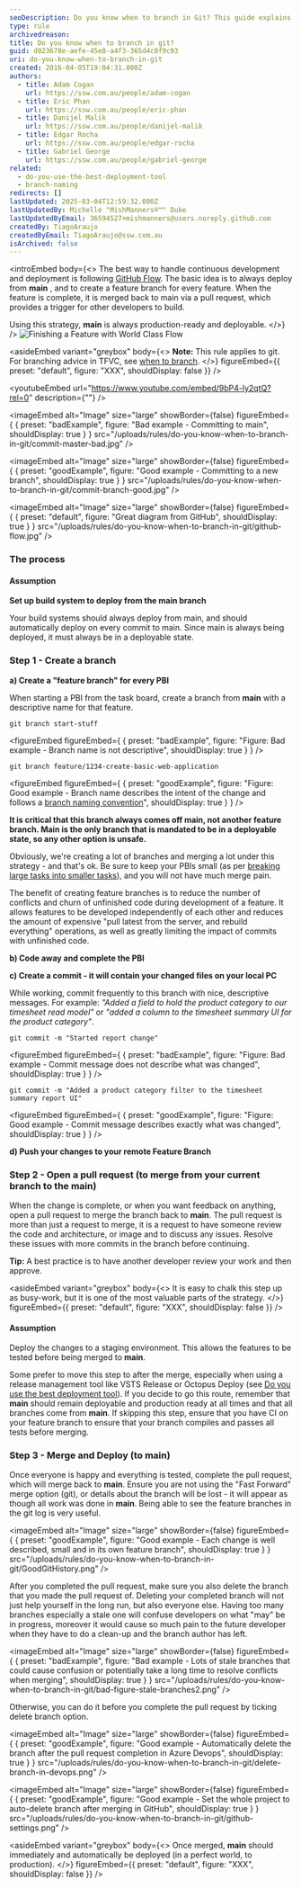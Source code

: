 ```yaml
---
seoDescription: Do you know when to branch in Git? This guide explains when to create a feature branch and how to merge it back to main, ensuring your project stays organized and deployable at all times.
type: rule
archivedreason:
title: Do you know when to branch in git?
guid: d023678e-aefe-45e8-a4f3-365d4c0f9c93
uri: do-you-know-when-to-branch-in-git
created: 2016-04-05T19:04:31.000Z
authors:
  - title: Adam Cogan
    url: https://ssw.com.au/people/adam-cogan
  - title: Eric Phan
    url: https://ssw.com.au/people/eric-phan
  - title: Danijel Malik
    url: https://ssw.com.au/people/danijel-malik
  - title: Edgar Rocha
    url: https://ssw.com.au/people/edgar-rocha
  - title: Gabriel George
    url: https://ssw.com.au/people/gabriel-george
related:
  - do-you-use-the-best-deployment-tool
  - branch-naming
redirects: []
lastUpdated: 2025-03-04T12:59:32.000Z
lastUpdatedBy: Michelle "MishManners®™" Duke
lastUpdatedByEmail: 36594527+mishmanners@users.noreply.github.com
createdBy: TiagoAraujo
createdByEmail: TiagoAraujo@ssw.com.au
isArchived: false
---
```


<introEmbed
  body={<>
The best way to handle continuous development and deployment is following [GitHub Flow](https://guides.github.com/introduction/flow/). The basic idea is to always deploy from **main** , and to create a feature branch for every feature. When the feature is complete, it is merged back to main via a pull request, which provides a trigger for other developers to build.

Using this strategy, **main** is always production-ready and deployable.
  </>}
/>
![Finishing a Feature with World Class Flow](/uploads/rules/do-you-know-when-to-branch-in-git/finishing-a-feature-with-world-class-flow.jpg)

<asideEmbed
  variant="greybox"
  body={<>
    **Note:** This rule applies to git. For branching advice in TFVC, see [when to branch](/do-you-know-when-to-branch).
  </>}
  figureEmbed={{
    preset: "default",
    figure: "XXX",
    shouldDisplay: false
  }}
/>

<youtubeEmbed url="https://www.youtube.com/embed/9bP4-ly2qtQ?rel=0" description={""} />

<imageEmbed
  alt="Image"
  size="large"
  showBorder={false}
  figureEmbed={ {
    preset: "badExample",
    figure: "Bad example - Committing to main",
    shouldDisplay: true
  } }
  src="/uploads/rules/do-you-know-when-to-branch-in-git/commit-master-bad.jpg"
/>

<imageEmbed
  alt="Image"
  size="large"
  showBorder={false}
  figureEmbed={ {
    preset: "goodExample",
    figure: "Good example - Committing to a new branch",
    shouldDisplay: true
  } }
  src="/uploads/rules/do-you-know-when-to-branch-in-git/commit-branch-good.jpg"
/>


<imageEmbed
  alt="Image"
  size="large"
  showBorder={false}
  figureEmbed={ {
    preset: "default",
    figure: "Great diagram from GitHub",
    shouldDisplay: true
  } }
  src="/uploads/rules/do-you-know-when-to-branch-in-git/github-flow.jpg"
/>

### The process

#### Assumption

**Set up build system to deploy from the main branch**

Your build systems should always deploy from main, and should automatically deploy on every commit to main.
Since main is always being deployed, it must always be in a deployable state.

### Step 1 - Create a branch

**a) Create a "feature branch" for every PBI**

When starting a PBI from the task board, create a branch from **main** with a descriptive name for that feature.

```console
git branch start-stuff
```

<figureEmbed figureEmbed={ {
  preset: "badExample",
  figure: "Figure: Bad example - Branch name is not descriptive",
  shouldDisplay: true
} } />


```console
git branch feature/1234-create-basic-web-application
```

<figureEmbed figureEmbed={ {
  preset: "goodExample",
  figure: "Figure: Good example - Branch name describes the intent of the change and follows a [branch naming convention](/branch-naming)",
  shouldDisplay: true
} } />


**It is critical that this branch always comes off main, not another feature branch. Main is the only branch that is mandated to be in a deployable state, so any other option is unsafe.**

Obviously, we're creating a lot of branches and merging a lot under this strategy - and that's ok. Be sure to keep your PBIs small (as per [breaking large tasks into smaller tasks](/estimating-do-you-break-large-tasks-into-smaller-tasks)), and you will not have much merge pain.

The benefit of creating feature branches is to reduce the number of conflicts and churn of unfinished code during development of a feature. It allows features to be developed independently of each other and reduces the amount of expensive "pull latest from the server, and rebuild everything" operations, as well as greatly limiting the impact of commits with unfinished code.

**b) Code away and complete the PBI**

**c) Create a commit - it will contain your changed files on your local PC**

While working, commit frequently to this branch with nice, descriptive messages. For example: _"Added a field to hold the product category to our timesheet read model"_ or _"added a column to the timesheet summary UI for the product category"_.

```console
git commit -m "Started report change"
```

<figureEmbed figureEmbed={ {
  preset: "badExample",
  figure: "Figure: Bad example - Commit message does not describe what was changed",
  shouldDisplay: true
} } />


```console
git commit -m "Added a product category filter to the timesheet summary report UI"
```

<figureEmbed figureEmbed={ {
  preset: "goodExample",
  figure: "Figure: Good example - Commit message describes exactly what was changed",
  shouldDisplay: true
} } />


**d) Push your changes to your remote Feature Branch**

### Step 2 - Open a pull request (to merge from your current branch to the main)

When the change is complete, or when you want feedback on anything, open a pull request to merge the branch back to **main**. The pull request is more than just a request to merge, it is a request to have someone review the code and architecture, or image and to discuss any issues. Resolve these issues with more commits in the branch before continuing.

**Tip:** A best practice is to have another developer review your work and then approve.

<asideEmbed
  variant="greybox"
  body={<>
    It is easy to chalk this step up as busy-work, but it is one of the most valuable parts of the strategy.
  </>}
  figureEmbed={{
    preset: "default",
    figure: "XXX",
    shouldDisplay: false
  }}
/>

#### Assumption

Deploy the changes to a staging environment. This allows the features to be tested before being merged to **main**.

Some prefer to move this step to after the merge, especially when using a release management tool like VSTS Release or Octopus Deploy (see [Do you use the best deployment tool](/do-you-use-the-best-deployment-tool)). If you decide to go this route, remember that **main** should remain deployable and production ready at all times and that all branches come from **main**. If skipping this step, ensure that you have CI on your feature branch to ensure that your branch compiles and passes all tests before merging.

### Step 3 - Merge and Deploy (to main)

Once everyone is happy and everything is tested, complete the pull request, which will merge back to **main**. Ensure you are not using the "Fast Forward" merge option (git), or details about the branch will be lost - it will appear as though all work was done in **main**. Being able to see the feature branches in the git log is very useful.

<imageEmbed
  alt="Image"
  size="large"
  showBorder={false}
  figureEmbed={ {
    preset: "goodExample",
    figure: "Good example - Each change is well described, small and in its own feature branch",
    shouldDisplay: true
  } }
  src="/uploads/rules/do-you-know-when-to-branch-in-git/GoodGitHistory.png"
/>

After you completed the pull request, make sure you also delete the branch that you made the pull request of. Deleting your completed branch will not just help yourself in the long run, but also everyone else. Having too many branches especially a stale one will confuse developers on what "may" be in progress, moreover it would cause so much pain to the future developer when they have to do a clean-up and the branch author has left.

<imageEmbed
  alt="Image"
  size="large"
  showBorder={false}
  figureEmbed={ {
    preset: "badExample",
    figure: "Bad example - Lots of stale branches that could cause confusion or potentially take a long time to resolve conflicts when merging",
    shouldDisplay: true
  } }
  src="/uploads/rules/do-you-know-when-to-branch-in-git/bad-figure-stale-branches2.png"
/>

Otherwise, you can do it before you complete the pull request by ticking delete branch option.

<imageEmbed
  alt="Image"
  size="large"
  showBorder={false}
  figureEmbed={ {
    preset: "goodExample",
    figure: "Good example - Automatically delete the branch after the pull request completion in Azure Devops",
    shouldDisplay: true
  } }
  src="/uploads/rules/do-you-know-when-to-branch-in-git/delete-branch-in-devops.png"
/>

<imageEmbed
  alt="Image"
  size="large"
  showBorder={false}
  figureEmbed={ {
    preset: "goodExample",
    figure: "Good example - Set the whole project to auto-delete branch after merging in GitHub",
    shouldDisplay: true
  } }
  src="/uploads/rules/do-you-know-when-to-branch-in-git/github-settings.png"
/>

<asideEmbed
  variant="greybox"
  body={<>
    Once merged, **main** should immediately and automatically be deployed (in a perfect world, to production).
  </>}
  figureEmbed={{
    preset: "default",
    figure: "XXX",
    shouldDisplay: false
  }}
/>
